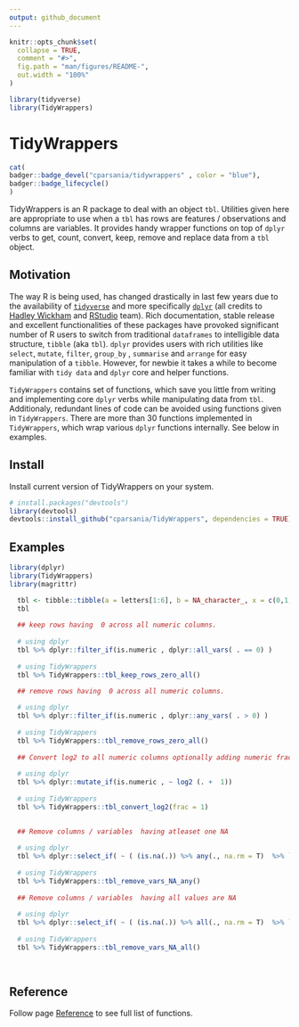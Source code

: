 ```yaml
---
output: github_document
---
```


<!-- README.md is generated from README.Rmd. Please edit that file -->

```r
knitr::opts_chunk$set(
  collapse = TRUE,
  comment = "#>",
  fig.path = "man/figures/README-",
  out.width = "100%"
)
```

<!-- load libraries -->
```r
library(tidyverse)
library(TidyWrappers)
```

# TidyWrappers 

<!-- badges: start -->
```r
cat(
badger::badge_devel("cparsania/tidywrappers" , color = "blue"),
badger::badge_lifecycle()
)

```

<!-- badges: end -->

TidyWrappers is an R package to deal with an object `tbl`. Utilities given here are appropriate to use when a `tbl` has rows are features / observations and columns are variables. It provides handy wrapper functions on top of `dplyr` verbs to get, count, convert, keep, remove and replace data from a `tbl` object.  


## Motivation

The way R is being used, has changed drastically in last few years due to the availability of [`tidyverse`](https://www.tidyverse.org/packages/){target="_blank"} and more specifically [`dplyr`](https://dplyr.tidyverse.org){target="_blank"} (all credits to [Hadley Wickham](http://hadley.nz) and [RStudio](https://rstudio.com) team). Rich documentation, stable release and excellent functionalities of these packages have provoked significant number of R users to switch from traditional `dataframes` to intelligible data structure, `tibble` (aka `tbl`). `dplyr` provides users with rich utilities like `select`, `mutate`, `filter`, `group_by` , `summarise` and `arrange` for easy manipulation of a `tibble`.  However, for newbie it takes a while to become familiar with `tidy data` and `dplyr` core and helper functions.  

`TidyWrappers` contains set of functions, which save you little from writing and implementing  core `dplyr` verbs while manipulating data from `tbl`. Additionaly, redundant lines of code can be avoided using functions given in `TidyWrappers`.  There are more than 30 functions implemented in `TidyWrappers`, which wrap various `dplyr` functions internally. See below in examples.

## Install

Install current version of TidyWrappers on your system.

```r
# install.packages("devtools")
library(devtools)
devtools::install_github("cparsania/TidyWrappers", dependencies = TRUE)

```



## Examples 
```r
library(dplyr)
library(TidyWrappers)
library(magrittr)

  tbl <- tibble::tibble(a = letters[1:6], b = NA_character_, x = c(0,1,2,0,0,NA) , y = c(0,1,2,0,3,5) , z = c(0,1,2,0,3,5) )
  tbl
  
  ## keep rows having  0 across all numeric columns. 
  
  # using dplyr
  tbl %>% dplyr::filter_if(is.numeric , dplyr::all_vars( . == 0) )
  
  # using TidyWrappers
  tbl %>% TidyWrappers::tbl_keep_rows_zero_all()

  ## remove rows having  0 across all numeric columns. 
  
  # using dplyr 
  tbl %>% dplyr::filter_if(is.numeric , dplyr::any_vars( . > 0) )
  
  # using TidyWrappers 
  tbl %>% TidyWrappers::tbl_remove_rows_zero_all()
  
  ## Convert log2 to all numeric columns optionally adding numeric fraction to original values. 
  
  # using dplyr 
  tbl %>% dplyr::mutate_if(is.numeric , ~ log2 (. +  1))
 
  # using TidyWrappers
  tbl %>% TidyWrappers::tbl_convert_log2(frac = 1)

  
  ## Remove columns / variables  having atleaset one NA
  
  # using dplyr
  tbl %>% dplyr::select_if( ~ ( (is.na(.)) %>% any(., na.rm = T)  %>% `!`) ) 
  
  # using TidyWrappers
  tbl %>% TidyWrappers::tbl_remove_vars_NA_any()
  
  ## Remove columns / variables  having all values are NA
  
  # using dplyr
  tbl %>% dplyr::select_if( ~ ( (is.na(.)) %>% all(., na.rm = T)  %>% `!`) ) 
  
  # using TidyWrappers
  tbl %>% TidyWrappers::tbl_remove_vars_NA_all()
  
  
```

## Reference

Follow page [Reference](https://cparsania.github.io/TidyWrappers/reference/) to see full list of functions. 

